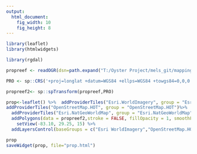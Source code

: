 ```yaml
---
output:
  html_document:
    fig_width: 10
    fig_height: 8
---
```

  
```r
library(leaflet)
library(htmlwidgets)
```

```r
library(rgdal)

propreef <- readOGR(dsn=path.expand("T:/Oyster Project/mels_git/mapping/lc_project.gdb"), layer = "lc_reef_elements")

PRO <- sp::CRS('+proj=longlat +datum=WGS84 +ellps=WGS84 +towgs84=0,0,0')

propreef2<- sp::spTransform(propreef,PRO)
```

```r

prop<-leaflet() %>%  addProviderTiles("Esri.WorldImagery", group = "Esri WorldImagery")  %>%
addProviderTiles("OpenStreetMap.HOT", group = "OpenStreetMap.HOT")%>% 
  addProviderTiles("Esri.NatGeoWorldMap", group = "Esri.NatGeoWorldMap") %>%
  addPolygons(data = propreef2,stroke = FALSE, fillOpacity = 1, smoothFactor = 0.5, group= "Proposed Reef", color="white", weight=10, label = paste("Element ID - ", propreef2$element_id), labelOptions = labelOptions(noHide = F, direction= "right"))%>%
    setView(-83.10, 29.25, 15) %>%
  addLayersControl(baseGroups = c("Esri WorldImagery","OpenStreetMap.HOT","Esri.NatGeoWorldMap"), overlayGroups = c("Proposed Reef"), options = layersControlOptions(collapsed = TRUE))

```

```r
prop
saveWidget(prop, file="prop.html")
```



